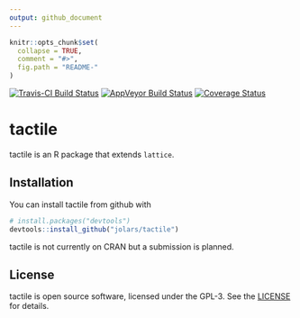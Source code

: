 ```yaml
---
output: github_document
---
```


<!-- README.md is generated from README.Rmd. Please edit that file -->

```r
knitr::opts_chunk$set(
  collapse = TRUE,
  comment = "#>",
  fig.path = "README-"
)
```

[![Travis-CI Build Status](https://travis-ci.org/jolars/tactile.svg?branch=master)](https://travis-ci.org/jolars/tactile)
[![AppVeyor Build Status](https://ci.appveyor.com/api/projects/status/github/jolars/tactile?branch=master&svg=true)](https://ci.appveyor.com/project/jolars/tactile)
[![Coverage Status](https://img.shields.io/codecov/c/github/jolars/tactile/master.svg)](https://codecov.io/github/jolars/tactile?branch=master)

# tactile

tactile is an R package that extends `lattice`.

## Installation

You can install tactile from github with

```r
# install.packages("devtools")
devtools::install_github("jolars/tactile")
```

tactile is not currently on CRAN but a submission is planned.

## License

tactile is open source software, licensed under the GPL-3. See the
[LICENSE](LICENSE) for details.

